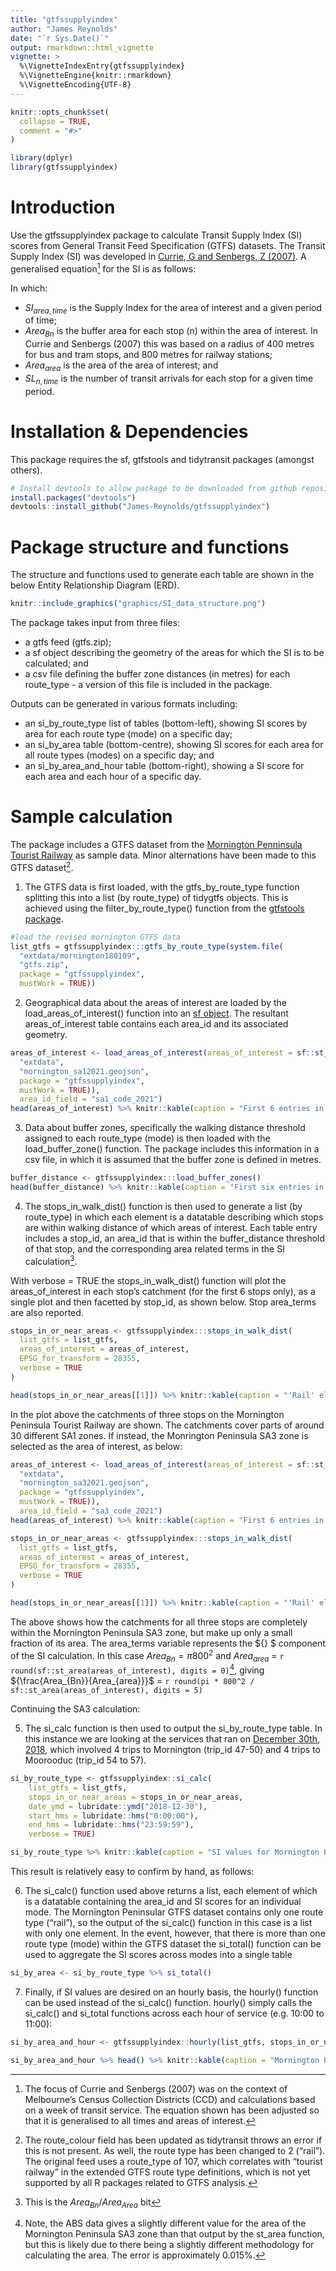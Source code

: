 ```yaml
---
title: "gtfssupplyindex"
author: "James Reynolds"
date: "`r Sys.Date()`"
output: rmarkdown::html_vignette
vignette: >
  %\VignetteIndexEntry{gtfssupplyindex}
  %\VignetteEngine{knitr::rmarkdown}
  %\VignetteEncoding{UTF-8}
---
```


```r
knitr::opts_chunk$set(
  collapse = TRUE,
  comment = "#>"
)
```

```r
library(dplyr)
library(gtfssupplyindex)
```

# Introduction

Use the gtfssupplyindex package to calculate Transit Supply Index (SI) scores 
from General Transit Feed Specification (GTFS) datasets.  The Transit Supply Index (SI) was developed in [Currie, G and Senbergs, Z (2007)](https://www.researchgate.net/profile/Graham-Currie/publication/37183562_Identifying_spatial_gaps_in_public_transport_provision_for_socially_disadvantaged_Australians_the_Melbourne_%27Needs-Gap%27_Study/links/0fcfd5097adf8d4656000000/Identifying-spatial-gaps-in-public-transport-provision-for-socially-disadvantaged-Australians-the-Melbourne-Needs-Gap-Study.pdf). A generalised equation^[The focus of Currie and Senbergs (2007) 
was on the context of Melbourne's Census Collection Districts (CCD) 
and calculations based on a week of transit service. The equation shown has been adjusted so that it is generalised to all times and areas of interest.] for the SI is as follows:

\begin{equation}
  SI_{area, time} = \sum{\frac{Area_{Bn}}{Area_{area}}*SL_{n, time}}
  \end{equation}


In which: 

- $SI_{area, time}$ is the Supply Index for the area of interest 
and a given period of time;
- $Area_{Bn}$ is the buffer area for each stop (n) within the area of interest. In Currie and Senbergs (2007) this was based on 
a radius of 400 metres for bus and tram stops, 
and 800 metres for railway stations;
- $Area_{area}$ is the area of the area of interest; and
- $SL_{n,time}$ is the number of transit arrivals for each stop 
for a given time period.



# Installation & Dependencies

This package requires the sf, gtfstools and tidytransit packages (amongst others). 

```r
# Install devtools to allow package to be downloaded from github repository
install.packages("devtools") 
devtools::install_github("James-Reynolds/gtfssupplyindex")

```

# Package structure and functions

The structure and functions used to generate each table are shown in the below Entity Relationship Diagram (ERD). 

```r
knitr::include_graphics("graphics/SI_data_structure.png")

```

The package takes input from three files: 

- a gtfs feed (gtfs.zip);
- a sf object describing the geometry of the areas for which the SI is to be calculated; and
- a csv file defining the buffer zone distances (in metres) for each route_type - a version of this file is included in the package. 

Outputs can be generated in various formats including: 

- an si_by_route_type list of tables (bottom-left), showing SI scores by area for each route type (mode) on a specific day; 
- an si_by_area table (bottom-centre), showing SI scores for each area for all route types (modes) on a specific day; and
- an si_by_area_and_hour table (bottom-right), showing a SI score for each area and each hour of a specific day. 

# Sample calculation

The package includes a GTFS dataset from the [Mornington Penninsula Tourist Railway](https://transitfeeds.com/p/mornington-railway/806/latest) as sample data. Minor alternations have been made to this GTFS dataset^[The route_colour field has been updated as tidytransit throws an error if this is not present. As well, the route type has been changed to 2 ("rail"). The original feed uses a route_type of 107, which correlates with "tourist railway" in the extended GTFS route type definitions, which is not yet supported by all R packages related to GTFS analysis.].

1. The GTFS data is first loaded, with the gtfs_by_route_type function splitting this into a list (by route_type) of tidygtfs objects. This is achieved using the filter_by_route_type() function from the [gtfstools package](https://cran.r-project.org/web/packages/gtfstools/index.html).

```r
#load the revised mornington GTFS data
list_gtfs = gtfssupplyindex:::gtfs_by_route_type(system.file(
  "extdata/mornington180109",
  "gtfs.zip", 
  package = "gtfssupplyindex", 
  mustWork = TRUE))

```

2. Geographical data about the areas of interest are loaded by the load_areas_of_interest() function into an [sf object](https://r-spatial.github.io/sf/). The resultant areas_of_interest table contains each area_id and its associated geometry.   

```r
areas_of_interest <- load_areas_of_interest(areas_of_interest = sf::st_read(system.file(
  "extdata",
  "mornington_sa12021.geojson", 
  package = "gtfssupplyindex", 
  mustWork = TRUE)), 
  area_id_field = "sa1_code_2021")
head(areas_of_interest) %>% knitr::kable(caption = "First 6 entries in areas_of_interest table")

```

3. Data about buffer zones, specifically the walking distance threshold assigned to each route_type (mode) is then loaded with the load_buffer_zone() function. The package includes this information in a csv file, in which it is assumed that the buffer zone is defined in metres. 

```r
buffer_distance <- gtfssupplyindex:::load_buffer_zones()
head(buffer_distance) %>% knitr::kable(caption = "First six entries in buffer_distance definitions")
```

4. The stops_in_walk_dist() function is then used to generate a list (by route_type) in which each element is a datatable describing which stops are within walking distance of which areas of interest. Each table entry includes a stop_id, an area_id that is within the buffer_distance threshold of that stop, and the corresponding area related terms in the SI calculation^[This is the $Area_{Bn} / Area_{Area}$ bit]. 

With verbose = TRUE the stops_in_walk_dist() function will plot the areas_of_interest in each stop's catchment (for the first 6 stops only), as a single plot and then facetted by stop_id, as shown below. Stop area_terms are also reported.  


```r
stops_in_or_near_areas <- gtfssupplyindex:::stops_in_walk_dist(
  list_gtfs = list_gtfs, 
  areas_of_interest = areas_of_interest,
  EPSG_for_transform = 28355, 
  verbose = TRUE
)

head(stops_in_or_near_areas[[1]]) %>% knitr::kable(caption = "'Rail' element of the stops_in_or_near_areas list for the Mornington Pennisula datasets, first six entries")
```

In the plot above the catchments of three stops on the Mornington Peninsula Tourist Railway are shown. The catchments cover parts of around 30 different SA1 zones. If instead, the Monrington Peninsula SA3 zone is selected as the area of interest, as below:

```r

areas_of_interest <- load_areas_of_interest(areas_of_interest = sf::st_read(system.file(
  "extdata",
  "mornington_sa32021.geojson", 
  package = "gtfssupplyindex", 
  mustWork = TRUE)), 
  area_id_field = "sa3_code_2021")
head(areas_of_interest) %>% knitr::kable(caption = "First 6 entries in areas_of_interest table")

stops_in_or_near_areas <- gtfssupplyindex:::stops_in_walk_dist(
  list_gtfs = list_gtfs, 
  areas_of_interest = areas_of_interest,
  EPSG_for_transform = 28355, 
  verbose = TRUE
)

head(stops_in_or_near_areas[[1]]) %>% knitr::kable(caption = "'Rail' element of the stops_in_or_near_areas list for the Mornington Pennisula datasets, first six entries")
```

The above shows how the catchments for all three stops are completely within the Mornington Peninsula SA3 zone, but make up only a small fraction of its area.  The area_terms variable represents the ${\frac{Area_{Bn}}{Area_{area}}} $ component of the SI calculation. In this case $Area_{Bn} = \pi800^2$ and ${Area_{area}}$ = `r round(sf::st_area(areas_of_interest), digits = 0)`^[Note, the ABS data gives a slightly different value for the area of the Mornington Peninsula SA3 zone than that output by the st_area function, but this is likely due to there being a slightly different methodology for calculating the area. The error is approximately 0.015%.], giving ${\frac{Area_{Bn}}{Area_{area}}}$ = `r round(pi * 800^2 / sf::st_area(areas_of_interest), digits = 5)`

Continuing the SA3 calculation:

5. The si_calc function is then used to output the si_by_route_type table.  In this instance we are looking at the services that ran on [December 30th, 2018](https://transitfeeds.com/p/mornington-railway/806/latest/stop/1388695887/20181230), which involved 4 trips to Mornington (trip_id 47-50) and 4 trips to Moorooduc (trip_id 54 to 57).  

```r

si_by_route_type <- gtfssupplyindex::si_calc(
    list_gtfs = list_gtfs,
    stops_in_or_near_areas = stops_in_or_near_areas, 
    date_ymd = lubridate::ymd("2018-12-30"), 
    start_hms = lubridate::hms("0:00:00"),
    end_hms = lubridate::hms("23:59:59"),
    verbose = TRUE)

si_by_route_type %>% knitr::kable(caption = "SI values for Mornington Penninsula Railway services on 30/12/2018 (full day)")

```

This result is relatively easy to confirm by hand, as follows: 

\begin{aligned}
SI_{area, time} &= \sum{\frac{Area_{Bn}}{Area_{area}}*SL_{n, time}} \\

SI_{area=21402, date=30-12-18} &= {\frac{Area_{stop1388695887}}{Area_{area=21402}}*SL_{stop1388695887, date=30-12-18}} \\
& + 
{\frac{Area_{stop1452182324}}{Area_{area=21402}}*SL_{stop1452182324, date=30-12-18}} \\
& + {\frac{Area_{stop650916735}}{Area_{area=21402}}*SL_{stop650916735, date=30-12-18}} \\

SI_{area=21402, date=30-12-18} &= 0.0027748 * 4 \\ 
&+  0.0027748 * 8 \\
&+  0.0027748 * 4 \\

SI_{area=21402, date=30-12-18} &= 0.00444
\end{aligned}

6. The si_calc() function used above returns a list, each element of which is a datatable containing the area_id and SI scores for an individual mode. The Mornington Peninsular GTFS dataset contains only one route type ("rail"), so the output of the si_calc() function in this case is a list with only one element.  In the event, however, that there is more than one route type (mode) within the GTFS dataset the si_total() function can be used to aggregate the SI scores across modes into a single table

```r

si_by_area <- si_by_route_type %>% si_total()

```

7. Finally, if SI values are desired on an hourly basis, the hourly() function can be used instead of the si_calc() function.  hourly() simply calls the si_calc() and si_total functions across each hour of service (e.g. 10:00 to 11:00):

```r


si_by_area_and_hour <- gtfssupplyindex::hourly(list_gtfs, stops_in_or_near_areas, "2018-12-30")

si_by_area_and_hour %>% head() %>% knitr::kable(caption = "Mornington Penninsula Tourist Railway hourly SI values for December 30, 2018, for SA3 zones")

```

